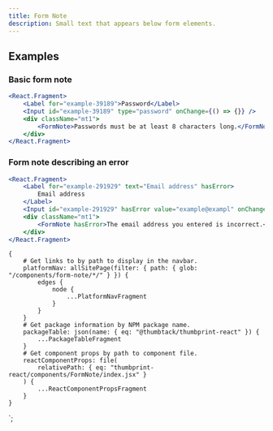```yaml
---
title: Form Note
description: Small text that appears below form elements.
---
```



<ComponentHeader data={props.data} />

## Examples

### Basic form note

```jsx
<React.Fragment>
    <Label for="example-39189">Password</Label>
    <Input id="example-39189" type="password" onChange={() => {}} />
    <div className="mt1">
        <FormNote>Passwords must be at least 8 characters long.</FormNote>
    </div>
</React.Fragment>
```

### Form note describing an error

```jsx
<React.Fragment>
    <Label for="example-291929" text="Email address" hasError>
        Email address
    </Label>
    <Input id="example-291929" hasError value="example@exampl" onChange={() => {}} />
    <div className="mt1">
        <FormNote hasError>The email address you entered is incorrect.</FormNote>
    </div>
</React.Fragment>
```

<ComponentFooter data={props.data} />

    {
        # Get links to by path to display in the navbar.
        platformNav: allSitePage(filter: { path: { glob: "/components/form-note/*/" } }) {
            edges {
                node {
                    ...PlatformNavFragment
                }
            }
        }
        # Get package information by NPM package name.
        packageTable: json(name: { eq: "@thumbtack/thumbprint-react" }) {
            ...PackageTableFragment
        }
        # Get component props by path to component file.
        reactComponentProps: file(
            relativePath: { eq: "thumbprint-react/components/FormNote/index.jsx" }
        ) {
            ...ReactComponentPropsFragment
        }
    }
`;
